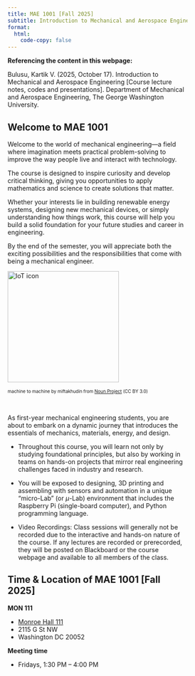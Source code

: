 ```yaml
---
title: MAE 1001 [Fall 2025]
subtitle: Introduction to Mechanical and Aerospace Engineering
format:
  html:
    code-copy: false
---
```

:::{.callout-important}
**Referencing the content in this webpage:**

Bulusu, Kartik V. (2025, October 17). Introduction to Mechanical and Aerospace Engineering [Course lecture notes, codes and presentations]. Department of Mechanical and Aerospace Engineering, The George Washington University.
:::

<!-- :::{.callout-important}
**Registartion:**
[Registration link](https://events.vtools.ieee.org/event/register/437187)
::: -->

## Welcome to MAE 1001
<html>
<head>
    <style>
        body {
            -webkit-user-select: none; /* Safari */
            -moz-user-select: none; /* Firefox */
            -ms-user-select: none; /* IE10+/Edge */
            user-select: none; /* Standard */
        }
    </style>
</head>
<body>

<html>
<head>
<meta name="viewport" content="width=device-width, initial-scale=1">
<style>
* {
  box-sizing: border-box;
}

/* Create two unequal columns that floats next to each other */
.column {
  float: left;
  padding: 10px;
  height: 300px; /* Should be removed. Only for demonstration */
}

.left {
  width: 75%;
}

.right {
  width: 25%;
}

/* Clear floats after the columns */
.row:after {
  content: "";
  display: table;
  clear: both;
}
</style>
</head>
<body>


Welcome to the world of mechanical engineering—a field where imagination meets practical problem-solving to improve the way people live and interact with technology. 

The course is designed to inspire curiosity and develop critical thinking, giving you opportunities to apply mathematics and science to create solutions that matter. 

Whether your interests lie in building renewable energy systems, designing new mechanical devices, or simply understanding how things work, this course will help you build a solid foundation for your future studies and career in engineering. 

By the end of the semester, you will appreciate both the exciting possibilities and the responsibilities that come with being a mechanical engineer.

 <!-- "float: left;  -->
 <img src="/images/noun-machine-to-machine-7982019.png" alt="IoT icon" style="object-fit:contain width:250px;height:250px; margin-right: 10px;" /><br>
 <!-- <p><font size="1">IoT by Alla Zaleuska from <a href="https://thenounproject.com/browse/icons/term/iot/" target="_blank" title="IoT Icons">Noun Project</a></font></p> -->

  <p><font size="1">machine to machine by miftakhudin from <a href="https://thenounproject.com/browse/icons/term/machine-to-machine/" target="_blank" title="machine to machine Icons">Noun Project</a> (CC BY 3.0)</font></p>


<br>


As first-year mechanical engineering students, you are about to embark on a dynamic journey that introduces the essentials of mechanics, materials, energy, and design. 

- Throughout this course, you will learn not only by studying foundational principles, but also by working in teams on hands-on projects that mirror real engineering challenges faced in industry and research. 

- You will be exposed to designing, 3D printing and assembling with sensors and automation in a unique “micro-Lab” (or $\mu$-Lab) environment that includes the Raspberry Pi (single-board computer), and Python programming language. 

- Video Recordings: Class sessions will generally not be recorded due to the interactive and hands-on nature of the course. If any lectures are recorded or prerecorded, they will be posted on Blackboard or the course webpage and available to all members of the class.

<!-- ::: {.callout-note}
Note that there are five types of callouts, including:
`note`, `warning`, `important`, `tip`, and `caution`.
::: -->

::: {.callout-tip}
## Time & Location of MAE 1001 [Fall 2025]
**MON 111** 

- [Monroe Hall 111](https://it.gwu.edu/classroom-search/monroe-hall-111){target="_blank"}
- 2115 G St NW
- Washington DC 20052

**Meeting time**

- Fridays, 1:30 PM – 4:00 PM
:::

<!-- ::: {.callout-caution collapse="true"}
## Expand To Learn About Collapse

This is an example of a 'folded' caution callout that can be expanded by the user. You can use `collapse="true"` to collapse it by default or `collapse="false"` to make a collapsible callout that is expanded by default.
:::
:::{.callout-note}
## Time & Location of the Workshop
**Thomas Jefferson Meeting Room 1**
[Thomas Jefferson Library](https://www.fairfaxcounty.gov/library/branches/thomas-jefferson) 
7415 Arlington Boulevard 
Falls Church, VA 22042

**Meeting time**
9:00 AM – 12:00 Noon
::: -->

<!-- :::{.callout-note}
Lecture times are from 
::: -->

<!-- This is a Quarto website.

To learn more about Quarto websites visit <https://quarto.org/docs/websites>. -->
